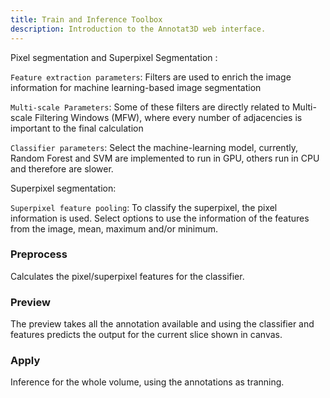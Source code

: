 ```yaml
---
title: Train and Inference Toolbox
description: Introduction to the Annotat3D web interface.
---
```



<ImageZoom alt="kernel" src={SuperPixelParameters} className="!my-0 rounded-sm" />

Pixel segmentation and Superpixel Segmentation :

`Feature extraction parameters`: Filters are used to enrich the image information for machine learning-based image segmentation

`Multi-scale Parameters`: Some of these filters are directly related to Multi-scale Filtering Windows (MFW), where every
number of adjacencies is important
to the final calculation

`Classifier parameters`: Select the machine-learning model, currently, Random Forest and SVM are implemented to run in GPU, others run in CPU and therefore are slower.

Superpixel segmentation:

`Superpixel feature pooling`: To classify the superpixel, the pixel information is used. Select options to use the information of the features from the image, mean, maximum and/or minimum.


### Preprocess

Calculates the pixel/superpixel features for the classifier.


### Preview

The preview takes all the annotation available and using the classifier and features predicts the output for the current slice shown in canvas.

### Apply

Inference for the whole volume, using the annotations as tranning.

